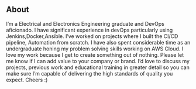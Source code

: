 ## About
I’m a Electrical and Electronics Engineering graduate and DevOps aficionado. I have significant experience in devOps particularly using Jenkins,Docker,Ansible. I’ve worked on projects where I built the CI/CD pipeline, Automation from scratch. I have also spent considerable time as an undergraduate honing my problem solving skills working on AWS Cloud. I love my work because I get to create something out of nothing. Please let me know if I can add value to your company or brand. I’d love to discuss my projects, previous work and educational training in greater detail so you can make sure I’m capable of delivering the high standards of quality you expect. Cheers :) 